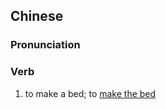 {{also|鋪牀|铺床}}
==Chinese==
{{zh-forms|s=铺床|t2=鋪牀}}

===Pronunciation===
{{zh-pron
|m=pūchuáng
|c=pou1 cong4
|cat=v
}}

===Verb===
{{zh-verb}}

# to make a bed; to [[make the bed]]